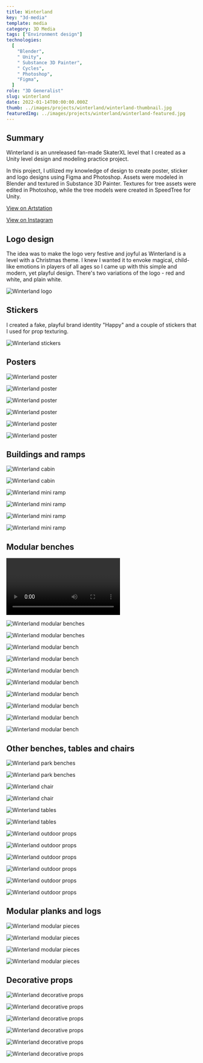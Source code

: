 ---
title: Winterland
key: "3d-media"
template: media
category: 3D Media
tags: ["Environment design"]
technologies:
  [
    "Blender",
    " Unity",
    " Substance 3D Painter",
    " Cycles",
    " Photoshop",
    "Figma",
  ]
role: "3D Generalist"
slug: winterland
date: 2022-01-14T00:00:00.000Z
thumb: ../images/projects/winterland/winterland-thumbnail.jpg
featuredImg: ../images/projects/winterland/winterland-featured.jpg
---




<Summary>

## Summary

<Grid2>

Winterland is an unreleased fan-made SkaterXL level that I created as a Unity level design and modeling practice project.

In this project, I utilized my knowledge of design to create poster, sticker and logo designs using Figma and Photoshop. Assets were modeled in Blender and textured in Substance 3D Painter. Textures for tree assets were edited in Photoshop, while the tree models were created in SpeedTree for Unity.

</Grid2>

<div className="social-links">

<Social>

<a href="https://www.artstation.com/artwork/wJVe1X" className="social-icon">

<FaArtstation />

<span>

View on Artstation

</span>

</a>

</Social>

<Social>

<a href="https://www.instagram.com/p/CYRcSQrqx2Z/" className="social-icon">

<FaInstagram />

<span>

View on Instagram

</span>

</a>

</Social>

</div>

</Summary>

<PSpacing>

## Logo design

<PSpacing2>

The idea was to make the logo very festive and joyful as Winterland is a level with a Christmas theme. I knew I wanted it to envoke magical, child-like emotions in players of all ages so I came up with this simple and modern, yet playful design. There's two variations of the logo - red and white, and plain white.

</PSpacing2>

</PSpacing>

<Item>

![Winterland logo](../images/projects/winterland/winterland-10.jpg "Winterland logo")

</Item>

<PSpacing>

## Stickers

<PSpacing2>

I created a fake, playful brand identity "Happy" and a couple of stickers that I used for prop texturing.

</PSpacing2>

</PSpacing>

<Item>

![Winterland stickers](../images/projects/winterland/winterland-11.jpg "Winterland logo")

</Item>

<PSpacing>

## Posters

</PSpacing>

<Grid2>

<Item>

![Winterland poster](../images/projects/winterland/winterland-13.jpg "Winterland poster")

</Item>

<Item>

![Winterland poster](../images/projects/winterland/winterland-14.jpg "Winterland poster")

</Item>

<Item>

![Winterland poster](../images/projects/winterland/winterland-16.jpg "Winterland poster")

</Item>

<Item>

![Winterland poster](../images/projects/winterland/winterland-17.jpg "Winterland poster")

</Item>

<Item>

![Winterland poster](../images/projects/winterland/winterland-15.jpg "Winterland poster")

</Item>

<Item>

![Winterland poster](../images/projects/winterland/winterland-18.jpg "Winterland poster")

</Item>

</Grid2>

<PSpacing>

## Buildings and ramps

</PSpacing>

<Grid2>

<Item>

![Winterland cabin](../images/projects/winterland/winterland-1.jpg "Winterland cabin")

</Item>

<Item>

![Winterland cabin](../images/projects/winterland/winterland-1-wireframe.jpg "Winterland cabin")

</Item>

<Item>

![Winterland mini ramp](../images/projects/winterland/winterland-2.jpg "Winterland mini ramp")

</Item>

<Item>

![Winterland mini ramp](../images/projects/winterland/winterland-2-wireframe.jpg "Winterland mini ramp")

</Item>

<Item>

![Winterland mini ramp](../images/projects/winterland/winterland-3.jpg "Winterland mini ramp")

</Item>

<Item>

![Winterland mini ramp](../images/projects/winterland/winterland-3-wireframe.jpg "Winterland mini ramp")

</Item>

</Grid2>

<PSpacing>

## Modular benches

</PSpacing>

<Video>

<ReactPlayer
  className="react-player"
  width="100%"
  height="100vw"
  controls={true}
  loop={true}
  playing={true}
  url="https://vimeo.com/768125979"
/>

</Video>

<Spacing />

<Grid2>

<Item>

![Winterland modular benches](../images/projects/winterland/allbenches1-3.jpg "Winterland modular benches")

</Item>

<Item>

![Winterland modular benches](../images/projects/winterland/allbenches1-1.jpg "Winterland modular benches")

</Item>

</Grid2>

<Spacing />

<Grid4>

<Item>

![Winterland modular bench](../images/projects/winterland/bench1-3.jpg "Winterland modular bench")

</Item>

<Item>

![Winterland modular bench](../images/projects/winterland/bench1-1.jpg "Winterland modular bench")

</Item>

<Item>

![Winterland modular bench](../images/projects/winterland/bench2-3.jpg "Winterland modular bench")

</Item>

<Item>

![Winterland modular bench](../images/projects/winterland/bench2-1.jpg "Winterland modular bench")

</Item>

<Item>

![Winterland modular bench](../images/projects/winterland/bench3-3.jpg "Winterland modular bench")

</Item>

<Item>

![Winterland modular bench](../images/projects/winterland/bench3-1.jpg "Winterland modular bench")

</Item>

<Item>

![Winterland modular bench](../images/projects/winterland/bench4-3.jpg "Winterland modular bench")

</Item>

<Item>

![Winterland modular bench](../images/projects/winterland/bench4-1.jpg "Winterland modular bench")

</Item>

</Grid4>

<PSpacing>

## Other benches, tables and chairs

</PSpacing>

<Grid2>

<Item>

![Winterland park benches](../images/projects/winterland/bench5-3.jpg "Winterland park benches")

</Item>

<Item>

![Winterland park benches](../images/projects/winterland/bench5-1.jpg "Winterland park benches")

</Item>

<Item>

![Winterland chair](../images/projects/winterland/chair-3.jpg "Winterland chair")

</Item>

<Item>

![Winterland chair](../images/projects/winterland/chair-1.jpg "Winterland chair")

</Item>

<Item>

![Winterland tables](../images/projects/winterland/table-set-3.jpg "Winterland tables")

</Item>

<Item>

![Winterland tables](../images/projects/winterland/table-set-1.jpg "Winterland tables")

</Item>

<Item>

![Winterland outdoor props](../images/projects/winterland/winterland-7.jpg "Winterland outdoor props")

</Item>

<Item>

![Winterland outdoor props](../images/projects/winterland/winterland-7-wireframe.jpg "Winterland outdoor props")

</Item>

<Item>

![Winterland outdoor props](../images/projects/winterland/winterland-8.jpg "Winterland outdoor props")

</Item>

<Item>

![Winterland outdoor props](../images/projects/winterland/winterland-8-wireframe.jpg "Winterland outdoor props")

</Item>

<Item>

![Winterland outdoor props](../images/projects/winterland/winterland-9.jpg "Winterland outdoor props")

</Item>

<Item>

![Winterland outdoor props](../images/projects/winterland/winterland-9-wireframe.jpg "Winterland outdoor props")

</Item>

</Grid2>

<PSpacing>

## Modular planks and logs

</PSpacing>

<Grid2>

<Item>

![Winterland modular pieces](../images/projects/winterland/winterland-4.jpg "Winterland modular pieces")

</Item>

<Item>

![Winterland modular pieces](../images/projects/winterland/winterland-4-wireframe.jpg "Winterland modular pieces")

</Item>

<Item>

![Winterland modular pieces](../images/projects/winterland/winterland-5.jpg "Winterland modular pieces")

</Item>

<Item>

![Winterland modular pieces](../images/projects/winterland/winterland-5-wireframe.jpg "Winterland modular pieces")

</Item>

</Grid2>

<PSpacing>

## Decorative props

</PSpacing>

<Grid2>

<Item>

![Winterland decorative props](../images/projects/winterland/bar-cart-3.jpg "Winterland decorative props")

</Item>

<Item>

![Winterland decorative props](../images/projects/winterland/bar-cart-1.jpg "Winterland decorative props")

</Item>

<Item>

![Winterland decorative props](../images/projects/winterland/winterland-6.jpg "Winterland decorative props")

</Item>

<Item>

![Winterland decorative props](../images/projects/winterland/winterland-6-wireframe.jpg "Winterland decorative props")

</Item>

<Item>

![Winterland decorative props](../images/projects/winterland/dishes-2.jpg "Winterland decorative props")

</Item>

<Item>

![Winterland decorative props](../images/projects/winterland/dishes-1.jpg "Winterland decorative props")

</Item>

</Grid2>

<PreFooter />
